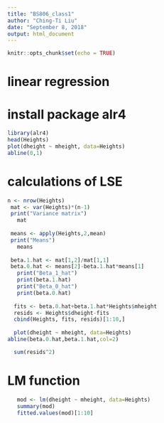 ---
title: "BS806_class1"
author: "Ching-Ti Liu"
date: "September 8, 2018"
output: html_document
---


```{r setup, include=FALSE}
knitr::opts_chunk$set(echo = TRUE)
```
# linear regression
# install package alr4
```{r }
library(alr4)
head(Heights)
plot(dheight ~ mheight, data=Heights)
abline(0,1)
```
# calculations of LSE
```{r }
n <- nrow(Heights)
 mat <- var(Heights)*(n-1)
 print("Variance matrix")
   mat
 
 means <- apply(Heights,2,mean)
 print("Means")
   means
 
 beta.1.hat <- mat[1,2]/mat[1,1]
 beta.0.hat <- means[2]-beta.1.hat*means[1]
   print("Beta_1_hat")
   print(beta.1.hat)
   print("Beta_0_hat")
   print(beta.0.hat)
   
  fits <- beta.0.hat+beta.1.hat*Heights$mheight
  resids <- Heights$dheight-fits
  cbind(Heights, fits, resids)[1:10,]
  
  plot(dheight ~ mheight, data=Heights)
abline(beta.0.hat,beta.1.hat,col=2)

  sum(resids^2)
```
# LM function
```{r }
   mod <- lm(dheight ~ mheight, data=Heights)
   summary(mod)
   fitted.values(mod)[1:10]
```
